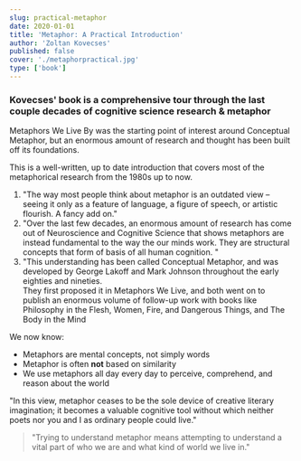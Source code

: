 ```yaml
---
slug: practical-metaphor
date: 2020-01-01
title: 'Metaphor: A Practical Introduction'
author: 'Zoltan Kovecses'
published: false
cover: './metaphorpractical.jpg'
type: ['book']
---
```



### Kovecses' book is a comprehensive tour through the last couple decades of cognitive science research & metaphor


<p><a to="/mwlb">Metaphors We Live By</a> was the starting point of interest around <Tooltip tiptext="Also known as Cognitive Metaphor">Conceptual Metaphor</Tooltip>, but an enormous amount of research and thought has been built off its foundations.

This is a well-written, up to date introduction that covers most of the metaphorical research from the 1980s up to now.</p>

1. "The way most people think about metaphor is an outdated view – seeing it only as a feature of language, a figure of speech, or artistic flourish. A fancy add on."
2. "Over the last few decades, an enormous amount of research has come out of Neuroscience and Cognitive Science that shows metaphors are instead fundamental to the way the our minds work. They are structural concepts that form of basis of all human cognition.
"
3. "This understanding has been called Conceptual Metaphor, and was developed by George Lakoff and Mark Johnson throughout the early eighties and nineties.  
They first proposed it in <a to="/mwlb">Metaphors We Live</a>, and both went on to publish an enormous volume of follow-up work with books like <a to="/mwlb">Philosophy in the Flesh</a>, <a to="/mwlb">Women, Fire, and Dangerous Things</a>, and <a to="/mwlb">The Body in the Mind</a>

We now know:
- Metaphors are mental concepts, not simply words
- Metaphor is often __not__ based on similarity
- We use metaphors all day every day to perceive, comprehend, and reason about the world

"In this view, metaphor ceases to be the sole device of creative literary imagination; it becomes a valuable cognitive tool without which neither poets nor you and I as ordinary people could live."
> "Trying to understand metaphor means attempting to understand a vital part of who we are and what kind of world we live in."

